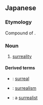 ==Japanese==
{{ja-kanjitab|ちょう|げん|じつ|yomi=on}}

===Etymology===
Compound of {{calque|ja|sort=ちょうげんじつ|超|tr1=chō|t1=super, hyper, sur-|現実|tr2=genjitsu|t2=reality|etyl lang=fr|etyl term=surréal}}.

===Noun===
{{ja-noun|ちょうげんじつ}}

# [[surreality]]

====Derived terms====
{{der-top}}
* {{ja-r|超現実的|ちょうげんじつてき}}: [[surreal]]
* {{ja-r|超現実主義|ちょうげんじつ しゅぎ}}: [[surrealism]]
* {{ja-r|超現実主義者|ちょうげんじつ しゅぎしゃ}}: a [[surrealist]]
{{der-bottom}}